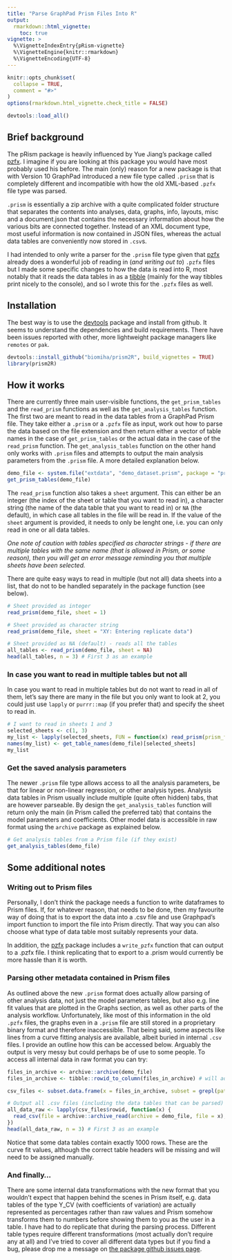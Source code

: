 ```yaml
---
title: "Parse GraphPad Prism Files Into R"
output: 
  rmarkdown::html_vignette:
    toc: true
vignette: >
  %\VignetteIndexEntry{pRism-vignette}
  %\VignetteEngine{knitr::rmarkdown}
  %\VignetteEncoding{UTF-8}
---
```


```r
knitr::opts_chunk$set(
  collapse = TRUE,
  comment = "#>"
)
options(rmarkdown.html_vignette.check_title = FALSE)
```

```r
devtools::load_all()
```

## Brief background

The pRism package is heavily influenced by Yue Jiang's package called [pzfx](https://cran.r-project.org/web/packages/pzfx/ "pzfx package"). I imagine if you are looking at this package you would have most probably used his before. The main (only) reason for a new package is that with Version 10 GraphPad introduced a new file type called `.prism` that is completely different and incompatible with how the old XML-based `.pzfx` file type was parsed.

`.prism` is essentially a zip archive with a quite complicated folder structure that separates the contents into analyses, data, graphs, info, layouts, misc and a document.json that contains the necessary information about how the various bits are connected together. Instead of an XML document type, most useful information is now contained in JSON files, whereas the actual data tables are conveniently now stored in `.csv`s.

I had intended to only write a parser for the `.prism` file type given that [pzfx](https://cran.r-project.org/web/packages/pzfx/ "pzfx package") already does a wonderful job of reading in (*and writing out to*) `.pzfx` files but I made some specific changes to how the data is read into R, most notably that it reads the data tables in as a [tibble](https://tibble.tidyverse.org/ "tibble package") (mainly for the way tibbles print nicely to the console), and so I wrote this for the `.pzfx` files as well.

## Installation

The best way is to use the [devtools](https://devtools.r-lib.org/ "devtools package") package and install from github. It seems to understand the dependencies and build requirements. There have been issues reported with other, more lightweight package managers like `remotes` or `pak`.

```r
devtools::install_github("biomiha/prism2R", build_vignettes = TRUE)
library(prism2R)
```

## How it works

There are currently three main user-visible functions, the `get_prism_tables` and the `read_prism` functions as well as the `get_analysis_tables` function. The first two are meant to read in the data tables from a GraphPad Prism file. They take either a `.prism` or a `.pzfx` file as input, work out how to parse the data based on the file extension and then return either a vector of table names in the case of `get_prism_tables` or the actual data in the case of the `read_prism` function. The `get_analysis_tables` function on the other hand only works with `.prism` files and attempts to output the main analysis parameters from the `.prism` file. A more detailed explanation below. 

```r
demo_file <- system.file("extdata", "demo_dataset.prism", package = "prism2R")
get_prism_tables(demo_file)
```

The `read_prism` function also takes a `sheet` argument. This can either be an integer (the index of the sheet or table that you want to read in), a character string (the name of the data table that you want to read in) or `NA` (the default), in which case all tables in the file will be read in. If the value of the `sheet` argument is provided, it needs to only be lenght one, i.e. you can only read in one or all data tables.

*One note of caution with tables specified as character strings - if there are multiple tables with the same name (that is allowed in Prism, or some reason), then you will get an error message reminding you that multiple sheets have been selected.*

There are quite easy ways to read in multiple (but not all) data sheets into a list, that do not to be handled separately in the package function (see below).

```r
# Sheet provided as integer
read_prism(demo_file, sheet = 1)
```

```r
# Sheet provided as character string
read_prism(demo_file, sheet = "XY: Entering replicate data")
```

```r
# Sheet provided as NA (default) - reads all the tables
all_tables <- read_prism(demo_file, sheet = NA)
head(all_tables, n = 3) # First 3 as an example
```

\newline

### In case you want to read in multiple tables but not all

In case you want to read in multiple tables but do not want to read in all of them, let's say there are many in the file but you only want to look at 2, you could just use `lapply` or `purrr::map` (if you prefer that) and specify the sheet to read in.

```r
# I want to read in sheets 1 and 3
selected_sheets <- c(1, 3)
my_list <- lapply(selected_sheets, FUN = function(x) read_prism(prism_file = demo_file, sheet = x))
names(my_list) <- get_table_names(demo_file)[selected_sheets]
my_list
```

### Get the saved analysis parameters
The newer `.prism` file type allows access to all the analysis parameters, be that for linear or non-linear regression, or other analysis types. Analysis data tables in Prism usually include multiple (quite often hidden) tabs, that are however parseable. By design the `get_analysis_tables` function will return only the main (in Prism called the preferred tab) that contains the model parameters and coefficients. Other model data is accessible in raw format using the `archive` package as explained below. 

```r
# Get analysis tables from a Prism file (if they exist)
get_analysis_tables(demo_file)
```


## Some additional notes

### Writing out to Prism files

Personally, I don't think the package needs a function to write dataframes to Prism files. If, for whatever reason, that needs to be done, then my favourite way of doing that is to export the data into a .csv file and use Graphpad's import function to import the file into Prism directly. That way you can also choose what type of data table most suitably represents your data.

In addition, the [pzfx](https://cran.r-project.org/web/packages/pzfx/ "pzfx package") package includes a `write_pzfx` function that can output to a .pzfx file. I think replicating that to export to a .prism would currently be more hassle than it is worth.

### Parsing other metadata contained in Prism files

As outlined above the new `.prism` format does actually allow parsing of other analysis data, not just the model parameters tables, but also e.g. line fit values that are plotted in the Graphs section, as well as other parts of the analysis workflow. 
Unfortunately, like most of this information in the old `.pzfx` files, the graphs even in a `.prism` file are still stored in a proprietary binary format and therefore inaccessible. That being said, some aspects like lines from a curve fitting analysis are available, albeit buried in internal `.csv` files. I provide an outline how this can be accessed below. Arguably the output is very messy but could perhaps be of use to some people. To access all internal data in raw format you can try:

```r
files_in_archive <- archive::archive(demo_file)
files_in_archive <- tibble::rowid_to_column(files_in_archive) # will add rowids, which are required later

csv_files <- subset.data.frame(x = files_in_archive, subset = grepl(pattern = "data.csv", x = path))

# Output all .csv files (including the data tables that can be parsed) in raw format in a list with no names
all_data_raw <- lapply(csv_files$rowid, function(x) {
  read_csv(file = archive::archive_read(archive = demo_file, file = x), col_names = FALSE)
})
head(all_data_raw, n = 3) # First 3 as an example
```
Notice that some data tables contain exactly 1000 rows. These are the curve fit values, although the correct table headers will be missing and will need to be assigned manually. 

### And finally...

There are some internal data transformations with the new format that you wouldn't expect that happen behind the scenes in Prism itself, e.g. data tables of the type Y_CV (with coefficients of variation) are actually represented as percentages rather than raw values and Prism somehow transforms them to numbers before showing them to you as the user in a table. I have had to do replicate that during the parsing process. Different table types require different transformations (most actually don't require any at all) and I've tried to cover all different data types but if you find a bug, please drop me a message on [the package github issues page](https://github.com/Biomiha/pRism/issues "github issues").
